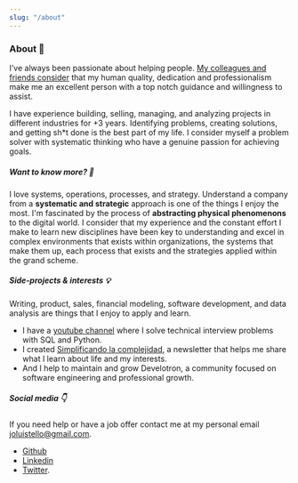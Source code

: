 ```yaml
---
slug: "/about"
---
```


### About 🚀

I’ve always been passionate about helping people. [My colleagues and friends consider](https://www.linkedin.com/in/joseluistello/details/recommendations/) that my human quality, dedication and professionalism make me an excellent person with a top notch guidance and willingness to assist.

I have experience building, selling, managing, and analyzing projects in different industries for +3 years. Identifying problems, creating solutions, and getting sh*t done is the best part of my life. I consider myself a problem solver with systematic thinking who have a genuine passion for achieving goals. 

##### Want to know more? 🤔

I love systems, operations, processes, and strategy. Understand a company from a **systematic and strategic** approach is one of the things I enjoy the most. I'm fascinated by the process of **abstracting physical phenomenons** to the digital world. I consider that my experience and the constant effort I make to learn new disciplines have been key to understanding and excel in complex environments that exists within organizations, the systems that make them up, each process that exists and the strategies applied within the grand scheme.

##### Side-projects & interests 💡 

Writing, product, sales, financial modeling, software development, and data analysis are things that I enjoy to apply and learn. 

- I have a [youtube channel](https://www.youtube.com/channel/UCshLQ0sIzkzHlhnlZN8kiVw) where I solve technical interview problems with SQL and Python. 
- I created [Simplificando la complejidad](https://simplificandola.substack.com/), a newsletter that helps me share what I learn about life and my interests.
- And I help to maintain and grow Develotron, a community focused on software engineering and professional growth.

##### Social media 👇 

If you need help or have a job offer contact me at my personal email joluistello@gmail.com.

- [Github](https://github.com/joseluistello)
- [Linkedin](https://www.linkedin.com/in/joseluistello/)
- [Twitter](https://twitter.com/jotaele_tello). 




